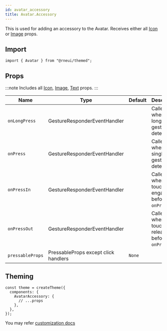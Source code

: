 ```yaml
---
id: avatar_accessory
title: Avatar.Accessory
---
```



<IconsStyle />

This is used for adding an accessory to the Avatar.
Receives either all [Icon](icon#props) or [Image](image#props) props.

## Import

```tsx
import { Avatar } from "@rneui/themed";
```

## Props

:::note
Includes all [Icon](icon#props), [Image](image#props), [Text](https://reactnative.dev/docs/text#props) props.
:::

<div class='table-responsive'>

| Name             | Type                                 | Default | Description                                       |
| ---------------- | ------------------------------------ | ------- | ------------------------------------------------- |
| `onLongPress`    | GestureResponderEventHandler         |         | Called when a long-tap gesture is detected.       |
| `onPress`        | GestureResponderEventHandler         |         | Called when a single tap gesture is detected.     |
| `onPressIn`      | GestureResponderEventHandler         |         | Called when a touch is engaged before `onPress`.  |
| `onPressOut`     | GestureResponderEventHandler         |         | Called when a touch is released before `onPress`. |
| `pressableProps` | PressableProps except click handlers | `None`  |                                                   |

</div>

## Theming

```tsx
const theme = createTheme({
  components: {
    AvatarAccessory: {
      // ...props
    },
  },
});
```

You may refer [customization docs](../customization)
